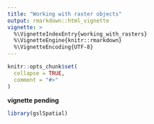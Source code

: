 ```yaml
---
title: "Working with raster objects"
output: rmarkdown::html_vignette
vignette: >
  %\VignetteIndexEntry{working_with_rasters}
  %\VignetteEngine{knitr::rmarkdown}
  %\VignetteEncoding{UTF-8}
---
```


```r
knitr::opts_chunk$set(
  collapse = TRUE,
  comment = "#>"
)
```

**vignette pending**

```r
library(gslSpatial)
```
